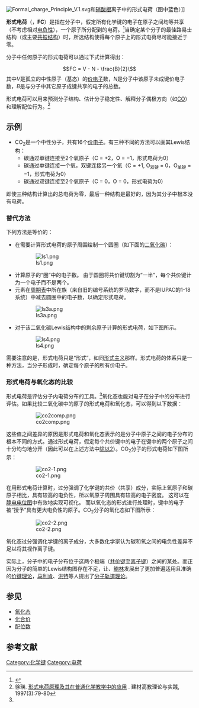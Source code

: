 {{NoteTA|G1=Chemistry}}
[[Image:Formal_charge_Principle_V.1.svg|thumb]]和[[硝酸根|硝酸根]]离子中的形式电荷（图中蓝色）]]

'''形式电荷'''（{{lang-en|Formal charge}}，'''FC'''）是指在分子中，假定所有化学键的电子在原子之间均等共享（不考虑相对[[电负性|电负性]]），一个原子所分配到的电荷。<ref name="UCLA">{{Cite web|title=Formal Charges|first=Steve|last=Hardinger|website=[[University_of_California,_Los_Angeles|University of California, Los Angeles]]|url=http://www.chem.ucla.edu/harding/tutorials/formalcharge.pdf|format=PDF|accessdate=11 March 2016|archive-url=https://web.archive.org/web/20160312070755/http://www.chem.ucla.edu/harding/tutorials/formalcharge.pdf|archive-date=2016-03-12|dead-url=yes}}</ref>当确定某个分子的最佳路易士结构（或主要[[共振结构|共振结构]]）时，所选结构使得每个原子上的形式电荷尽可能接近于零。

分子中任何原子的形式电荷可以通过下式计算得出：
:<math>FC = V - N - \frac{B}{2}\ </math>
其中''V''是孤立的中性原子（基态）的[[价电子|价电子]]数，''N''是分子中该原子未成键价电子数，''B''是与分子中其它原子成键共享的电子的总数。

形式电荷可以用来预测分子结构、估计分子稳定性、解释分子偶极方向（如[[一氧化碳|CO]]）和理解配位行为。<ref>徐瑛. [http://www.ixueshu.com/document/cec3ed176530cb41318947a18e7f9386.html 形式电荷原理及其在普通化学教学中的应用] {{Wayback|url=http://www.ixueshu.com/document/cec3ed176530cb41318947a18e7f9386.html |date=20170304114439 }}. 建材高教理论与实践, 1997(3):79-80</ref>

== 示例 ==
*CO<sub>2</sub>是一个中性分子，共有16个[[价电子|价电子]]。有三种不同的方法可以画其Lewis结构：
**碳通过单键连接至2个氧原子（C = +2，O = −1，形式电荷为0）
**碳通过单键连接一个氧，双键连接另一个氧（C = +1, O<sub>双键</sub> = 0，O<sub>单键</sub> = −1，形式电荷为0）
**碳通过双键连接至2个氧原子（C = 0，O = 0，形式电荷为0）

即使三种结构计算出的总电荷为零，最后一种结构是最好的，因为其分子中根本没有电荷。

=== 替代方法 ===
下列方法是等价的：

*在需要计算形式电荷的原子周围绘制一个圆圈（如下面的[[二氧化碳|二氧化碳]]）：
:[[Image:ls1.png|center]]
* 计算原子的“圈”中的电子数。 由于圆圈将共价键切割为“一半”，每个共价键计为一个电子而不是两个。
* 元素在[[化学元素周期表|周期表]]中所在族（来自旧的编号系统的罗马数字，而不是IUPAC的1-18系统）中减去圆圈中的电子数，以确定形式电荷。
:[[Image:ls3a.png|center]]
* 对于该二氧化碳Lewis结构中的剩余原子计算的形式电荷，如下图所示。
:[[Image:ls4.png|center]]

需要注意的是，形式电荷只是“形式”，如同[[形式主义|形式主义]]那样。形式电荷的体系只是一种方法，当分子形成时，确定每个原子的所有价电子。

=== 形式电荷与氧化态的比较 ===
形式电荷是评估分子内电荷分布的工具。<ref name="UCLA"/>氧化态也能对电子在分子中的分布进行评估。如果比较二氧化碳中的原子的形式电荷和氧化态，可以得到以下数据：
:[[Image:co2comp.png|center]]
这些值之间差异的原因是形式电荷和氧化态表示的是分子中原子之间的电子分布的根本不同的方式。通过形式电荷，假定每个共价键中的电子在键中的两个原子之间十分均匀地分开（因此可以在上述方法中[[除以2|除以2]]）。CO<sub>2</sub>分子的形式电荷如下图所示：
:[[Image:co2-1.png|center]]
在用形式电荷计算时，过分强调了化学键的共价（共享）成分，实际上氧原子和碳原子相比，具有较高的电负性，所以氧原子周围具有较高的电子密度。 这可以在[[密度泛函理論|静电电位图]]中有效地实现可视化。
而以氧化态的形式进行处理时，键中的电子被“授予”具有更大电负性的原子。CO<sub>2</sub>分子的氧化态如下图所示： 
:[[Image:co2-2.png|center]]
氧化态过分强调化学键的离子成分，大多数化学家认为碳和氧之间的电负性差异不足以将其视作离子键。

实际上，分子中的电子分布位于这两个极端（[[共价键|共价键]]至[[离子键|离子键]]）之间的某处。而正因为分子的简单的Lewis结构图存在不足，让{{link-en|斯莱特|John C. Slater}}、[[萊納斯·鮑林|鮑林]]发展出了更加普遍适用且准确的[[价键理论|价键理论]]，[[罗伯特·S·马利肯|马利肯]]、[[弗里德里希·洪德|洪特]]等人提出了[[分子轨道理论|分子轨道理论]]。

==参见==
*[[氧化态|氧化态]]
*[[化合价|化合价]]
*[[配位数|配位数]]

==参考文献==
{{Reflist}}

[[Category:化学键|Category:化学键]]
[[Category:电荷|Category:电荷]]